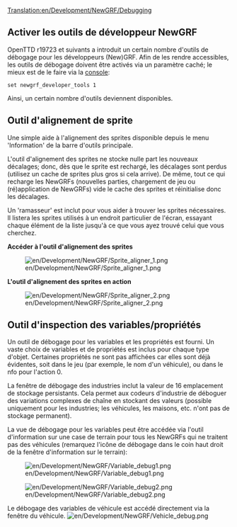 [[Translation:en/Development/NewGRF/Debugging]]

{{fr/Manual/Table des matières}}

{{fr/Disponibilité|1.1}}

== Activer les outils de développeur NewGRF ==
OpenTTD r19723 et suivants a introduit un certain nombre d'outils de débogage pour les développeurs (New)GRF. Afin de les rendre accessibles, les outils de débogage doivent être activés via un paramètre caché; le mieux est de le faire via la [[fr/Manual/Console|console]]:
<pre>
set newgrf_developer_tools 1
</pre>

Ainsi, un certain nombre d'outils deviennent disponibles.

== Outil d'alignement de sprite ==
Une simple aide à l'alignement des sprites disponible depuis le menu 'Information' de la barre d'outils principale.

L'outil d'alignement des sprites ne stocke nulle part les nouveaux décalages; donc, dès que le sprite est rechargé, les décalages sont perdus (utilisez un cache de sprites plus gros si cela arrive). De même, tout ce qui recharge les NewGRFs (nouvelles parties, chargement de jeu ou (ré)application de NewGRFs) vide le cache des sprites et réinitialise donc les décalages.

Un 'ramasseur' est inclut pour vous aider à trouver les sprites nécessaires. Il listera les sprites utilisés à un endroit particulier de l'écran, essayant chaque élément de la liste jusqu'à ce que vous ayez trouvé celui que vous cherchez.

'''Accéder à l'outil d'alignement des sprites'''

[[File:en/Development/NewGRF/Sprite aligner 1.png]]


'''L'outil d'alignement des sprites en action'''

[[File:en/Development/NewGRF/Sprite aligner 2.png]]

== Outil d'inspection des variables/propriétés ==
Un outil de débogage pour les variables et les propriétés est fourni. Un vaste choix de variables et de propriétés est inclus pour chaque type d'objet. Certaines propriétés ne sont pas affichées car elles sont déjà évidentes, soit dans le jeu (par exemple, le nom d'un véhicule), ou dans le nfo pour l'action 0.

La fenêtre de débogage des industries inclut la valeur de 16 emplacement de stockage persistants. Cela permet aux codeurs d'industrie de déboguer des variations complexes de chaîne en stockant des valeurs (possible uniquement pour les industries; les véhicules, les maisons, etc. n'ont pas de stockage permanent).

La vue de débogage pour les variables peut être accédée via l'outil d'information sur une case de terrain pour tous les NewGRFs qui ne traitent pas des véhicules (remarquez l'icône de débogage dans le coin haut droit de la fenêtre d'information sur le terrain):

[[File:en/Development/NewGRF/Variable debug1.png]]

[[File:en/Development/NewGRF/Variable debug2.png]]


Le débogage des variables de véhicule est accédé directement via la fenêtre du véhicule.
[[File:en/Development/NewGRF/Vehicle debug.png]]

